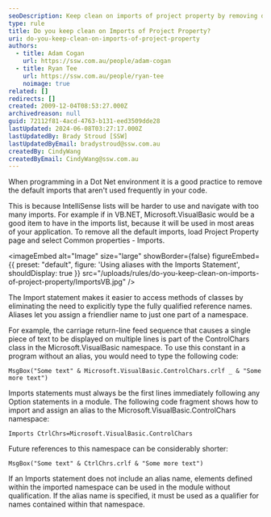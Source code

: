 ```yaml
---
seoDescription: Keep clean on imports of project property by removing default imports that aren't used frequently in your Dot Net code.
type: rule
title: Do you keep clean on Imports of Project Property?
uri: do-you-keep-clean-on-imports-of-project-property
authors:
  - title: Adam Cogan
    url: https://ssw.com.au/people/adam-cogan
  - title: Ryan Tee
    url: https://ssw.com.au/people/ryan-tee
    noimage: true
related: []
redirects: []
created: 2009-12-04T08:53:27.000Z
archivedreason: null
guid: 72112f81-4acd-4763-b131-eed3509dde28
lastUpdated: 2024-06-08T03:27:17.000Z
lastUpdatedBy: Brady Stroud [SSW]
lastUpdatedByEmail: bradystroud@ssw.com.au
createdBy: CindyWang
createdByEmail: CindyWang@ssw.com.au
---
```


When programming in a Dot Net environment it is a good practice to remove the default imports that aren't used frequently in your code.

This is because IntelliSense lists will be harder to use and navigate with too many imports. For example if in VB.NET, Microsoft.VisualBasic would be a good item to have in the imports list, because it will be used in most areas of your application.
To remove all the default imports, load Project Property page and select Common properties - Imports.


<imageEmbed
  alt="Image"
  size="large"
  showBorder={false}
  figureEmbed={{
    preset: "default",
    figure: 'Using aliases with the Imports Statement',
    shouldDisplay: true
  }}
  src="/uploads/rules/do-you-keep-clean-on-imports-of-project-property/ImportsVB.jpg"
/>

The Import statement makes it easier to access methods of classes by eliminating the need to explicitly type the fully qualified reference names. Aliases let you assign a friendlier name to just one part of a namespace.

For example, the carriage return-line feed sequence that causes a single piece of text to be displayed on multiple lines is part of the ControlChars class in the Microsoft.VisualBasic namespace. To use this constant in a program without an alias, you would need to type the following code:

```vbnet
MsgBox("Some text" & Microsoft.VisualBasic.ControlChars.crlf _ & "Some more text")
```

Imports statements must always be the first lines immediately following any Option statements in a module. The following code fragment shows how to import and assign an alias to the Microsoft.VisualBasic.ControlChars namespace:

```vbnet
Imports CtrlChrs=Microsoft.VisualBasic.ControlChars
```

Future references to this namespace can be considerably shorter:

```vbnet
MsgBox("Some text" & CtrlChrs.crlf & "Some more text")
```

If an Imports statement does not include an alias name, elements defined within the imported namespace can be used in the module without qualification. If the alias name is specified, it must be used as a qualifier for names contained within that namespace.
